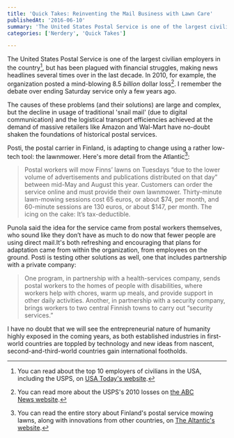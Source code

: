 ```yaml
---
title: 'Quick Takes: Reinventing the Mail Business with Lawn Care'
publishedAt: '2016-06-10'
summary: 'The United States Postal Service is one of the largest civilian employers in the country[^1], but has been plagued with financial struggles, making news headlines several times over in the last decade...'
categories: ['Nerdery', 'Quick Takes']

---
```


The United States Postal Service is one of the largest civilian employers in the country[^1], but has been plagued with financial struggles, making news headlines several times over in the last decade. In 2010, for example, the organization posted a mind-blowing 8.5 *billion* dollar loss[^2]. I remember the debate over ending Saturday service only a few years ago.

The causes of these problems (and their solutions) are large and complex, but the decline in usage of traditional 'snail mail' (due to digital communication) and the logistical transport efficiencies achieved at the demand of massive retailers like Amazon and Wal-Mart have no-doubt shaken the foundations of historical postal services.

Posti, the postal carrier in Finland, is adapting to change using a rather low-tech tool: the lawnmower. Here's more detail from the Atlantic[^3]:

> Postal workers will mow Finns’ lawns on Tuesdays “due to the lower volume of advertisements and publications distributed on that day” between mid-May and August this year. Customers can order the service online and must provide their own lawnmower. Thirty-minute lawn-mowing sessions cost 65 euros, or about $74, per month, and 60-minute sessions are 130 euros, or about $147, per month. The icing on the cake: It’s tax-deductible.

Punola said the idea for the service came from postal workers themselves, who sound like they don’t have as much to do now that fewer people are using direct mail.It's both refreshing and encouraging that plans for adaptation came from within the organization, from employees on the ground. Posti is testing other solutions as well, one that includes partnership with a private company:

> One program, in partnership with a health-services company, sends postal workers to the homes of people with disabilities, where workers help with chores, warm up meals, and provide support in other daily activities. Another, in partnership with a security company, brings workers to two central Finnish towns to carry out “security services.”

I have no doubt that we will see the entrepreneurial nature of humanity highly exposed in the coming years, as both established industries in first-world countries are toppled by technology and new ideas from nascent, second-and-third-world countries gain international footholds.

[^1]: You can read about the top 10 employers of civilians in the USA, including the USPS, on [USA Today's website](http://www.usatoday.com/story/money/business/2013/08/22/ten-largest-employers/2680249/).

[^2]: You can read more about the USPS's 2010 losses on [the ABC News website](http://abcnews.go.com/US/us-postal-service-verge-broke-billions-dollars-red/story?id=12133108).

[^3]: You can read the entire story about Finland's postal service mowing lawns, along with innovations from other countries, on [The Altantic's website](http://www.theatlantic.com/international/archive/2016/04/finland-post-office-lawn-mowing/480321/).
